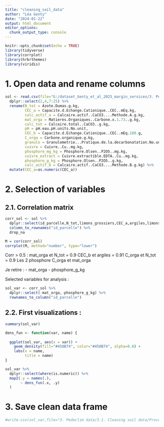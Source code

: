 ```yaml
---
title: "cleaning_soil_data"
author: "Léa Genty"
date: "2024-01-22"
output: html_document
editor_options: 
  chunk_output_type: console
---
```


```r
knitr::opts_chunk$set(echo = TRUE)
library(tidyverse)
library(corrplot)
library(hrbrthemes)
library(viridis)
```

# 1. Open data and rename columns
```r
sol <- read.csv(file="G:/dataset_Genty_et_al_2025_margin_services/3. Pedoclim data/3.1. Cleaning soil data/Raw/ResultatsAnalyseSol_500ENI_2022_Final_newnames.csv",sep=";") %>% 
  dplyr::select(2,4,7:25) %>% 
  rename(N_tot = Azote.Dumas.g.kg,
         CEC_a = Capacite.d.Echange.Cationique..CEC..mEq.kg,
         calc_actif_a = Calcaire.actif..CaCO3....Methode.A.g.kg,
         mat_orga = Matieres.Organiques..Carbone.x.1.73..g.kg,
         calc_tot = Calcaire.total..CaCO3..g.kg,
         pH = pH.eau.pH.units.No.unit,
         CEC_b = Capacite.d.Echange.Cationique..CEC..mEq.100.g,
         C_orga = Carbone.organique.g.kg,
         granulo = Granulometrie...Pratique.de.la.decarbonatation.No.unit.No.unit,
         cuivre = Cuivre..Cu..mg.kg,
         phosphore_mg_kg = Phosphore.Olsen..P2O5..mg.kg,
         cuivre_extract = Cuivre.extractible.EDTA..Cu..mg.kg,
         phosphore_g_kg = Phosphore.Olsen..P2O5..g.kg,
         calc_actif_b = Calcaire.actif..CaCO3....Methode.B.g.kg) %>% 
  mutate(CEC_a=as.numeric(CEC_a))
```

# 2. Selection of variables

## 2.1. Correlation matrix 
```r
corr_sol <- sol %>%
  dplyr::select(id_parcelle,N_tot,limons_grossiers,CEC_a,argiles,limons_fins,sables_fins,pH,CEC_b,sables_grossiers,C_orga,phosphore_g_kg) %>% 
  column_to_rownames("id_parcelle") %>% 
  drop_na

M = cor(corr_sol)
corrplot(M, method="number", type="lower")
```
Corr > 0.5 :
mat_orga et N_tot = 0.9
CEC_b et argiles = 0.91
C_orga et N_tot = 0.9
Les 2 phosphore 
C_orga et mat_orga

Je retire :
- mat_orga
- phosphore_g_kg

Selected variables for analysis :
```r
sol_var <- corr_sol %>% 
  dplyr::select(-mat_orga,-phosphore_g_kg) %>% 
  rownames_to_column("id_parcelle")
```

## 2.2. First visualizations :
```r
summary(sol_var)

dens_fun <- function(var, name) {
  
  ggplot(sol_var, aes(x = var)) +
    geom_density(fill="#458B74", color="#458B74", alpha=0.8) +
    labs(x = name,
         title = name)
}

sol_var %>% 
  dplyr::select(where(is.numeric)) %>% 
  map2(.y = names(.),
       ~ dens_fun(.x, .y)
  )

```


# 3. Save clean data frame
```r
#write.csv(sol_var,file="3. Pedoclim data/3.1. Cleaning soil data/Processed/clean_soil_var.csv")
```

